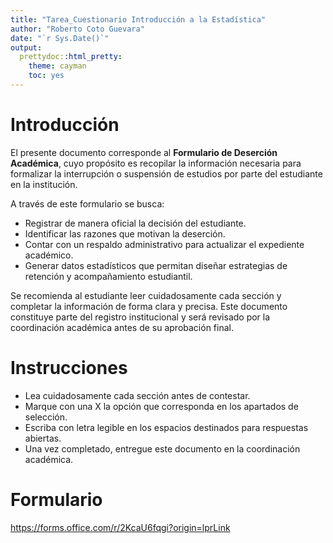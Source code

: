 ---
title: "Tarea_Cuestionario Introducción a la Estadística"
author: "Roberto Coto Guevara"
date: "`r Sys.Date()`"
output: 
  prettydoc::html_pretty:
    theme: cayman
    toc: yes
---



# Introducción

El presente documento corresponde al **Formulario de Deserción Académica**, cuyo propósito es recopilar la información necesaria para formalizar la interrupción o suspensión de estudios por parte del estudiante en la institución.

A través de este formulario se busca:

* Registrar de manera oficial la decisión del estudiante.
* Identificar las razones que motivan la deserción.
* Contar con un respaldo administrativo para actualizar el expediente académico.
* Generar datos estadísticos que permitan diseñar estrategias de retención y acompañamiento estudiantil.

Se recomienda al estudiante leer cuidadosamente cada sección y completar la información de forma clara y precisa. Este documento constituye parte del registro institucional y será revisado por la coordinación académica antes de su aprobación final.

# Instrucciones

* Lea cuidadosamente cada sección antes de contestar.
* Marque con una X la opción que corresponda en los apartados de selección.
* Escriba con letra legible en los espacios destinados para respuestas abiertas.
* Una vez completado, entregue este documento en la coordinación académica.


# Formulario 
<https://forms.office.com/r/2KcaU6fqgi?origin=lprLink>